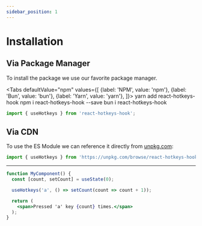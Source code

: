 ```yaml
---
sidebar_position: 1
---
```



# Installation

## Via Package Manager

To install the package we use our favorite package manager.

<Tabs
  defaultValue="npm"
  values={[
    {label: 'NPM', value: 'npm'},
    {label: 'Bun', value: 'bun'},
    {label: 'Yarn', value: 'yarn'},
  ]}>
  <TabItem value="yarn">
    <CodeBlock className="language-shell">yarn add react-hotkeys-hook</CodeBlock>
  </TabItem>
  <TabItem value="npm">
    <CodeBlock className="language-shell">npm i react-hotkeys-hook --save</CodeBlock>
  </TabItem>
  <TabItem value="bun">
      <CodeBlock className="language-shell">bun i react-hotkeys-hook</CodeBlock>
    </TabItem>
</Tabs>

```jsx
import { useHotkeys } from 'react-hotkeys-hook';
```

## Via CDN

To use the ES Module we can reference it directly from [unpkg.com](https://unpkg.com):

```js
import { useHotkeys } from 'https://unpkg.com/browse/react-hotkeys-hook@5.0.0/dist/react-hotkeys-hook.esm.js';
```

***

```jsx live
function MyComponent() {
  const [count, setCount] = useState(0);

  useHotkeys('a', () => setCount(count => count + 1));

  return (
    <span>Pressed 'a' key {count} times.</span>
  );
}
```